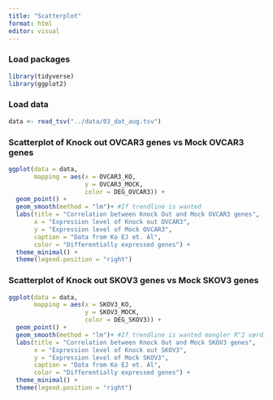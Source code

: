 ```yaml
---
title: "Scatterplot"
format: html
editor: visual
---
```


### Load packages

```r
library(tidyverse)
library(ggplot2)
```

### Load data

```r
data <- read_tsv("../data/03_dat_aug.tsv")
```

### Scatterplot of Knock out OVCAR3 genes vs Mock OVCAR3 genes

```r
ggplot(data = data,
       mapping = aes(x = OVCAR3_KO,
                     y = OVCAR3_MOCK,
                     color = DEG_OVCAR3)) +
  geom_point() +
  geom_smooth(method = "lm")+ #If trendline is wanted
  labs(title = "Correlation between Knock Out and Mock OVCAR3 genes",
       x = "Expression level of Knock out OVCAR3", 
       y = "Expression level of Mock OVCAR3", 
       caption = "Data from Ko EJ et. Al",
       color = "Differentially expressed genes") +
  theme_minimal() +
  theme(legend.position = "right")

```

### Scatterplot of Knock out SKOV3 genes vs Mock SKOV3 genes

```r
ggplot(data = data,
       mapping = aes(x = SKOV3_KO,
                     y = SKOV3_MOCK,
                     color = DEG_SKOV3)) +
  geom_point() +
  geom_smooth(method = "lm")+ #If trendline is wanted mangler R^2 værdi
  labs(title = "Correlation between Knock Out and Mock SKOV3 genes",
       x = "Expression level of Knock out SKOV3", 
       y = "Expression level of Mock SKOV3", 
       caption = "Data from Ko EJ et. Al",
       color = "Differentially expressed genes") +
  theme_minimal() +
  theme(legend.position = "right")

```
